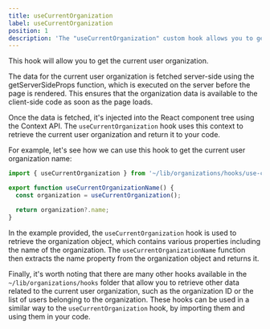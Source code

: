 ```yaml
---
title: useCurrentOrganization
label: useCurrentOrganization
position: 1
description: 'The "useCurrentOrganization" custom hook allows you to get the current organization from the context of the current user.'
---
```


This hook will allow you to get the current user organization.

The data for the current user organization is fetched server-side using the getServerSideProps function, which is executed on the server before the page is rendered. This ensures that the organization data is available to the client-side code as soon as the page loads.

Once the data is fetched, it's injected into the React component tree using the Context API. The `useCurrentOrganization` hook uses this context to retrieve the current user organization and return it to your code.

For example, let's see how we can use this hook to get the current user organization name:

```ts
import { useCurrentOrganization } from '~/lib/organizations/hooks/use-current-organization';

export function useCurrentOrganizationName() {
  const organization = useCurrentOrganization();

  return organization?.name;
}
```

In the example provided, the `useCurrentOrganization` hook is used to retrieve the organization object, which contains various properties including the name of the organization. The `useCurrentOrganizationName` function then extracts the name property from the organization object and returns it.

Finally, it's worth noting that there are many other hooks available in the `~/lib/organizations/hooks` folder that allow you to retrieve other data related to the current user organization, such as the organization ID or the list of users belonging to the organization. These hooks can be used in a similar way to the `useCurrentOrganization` hook, by importing them and using them in your code.